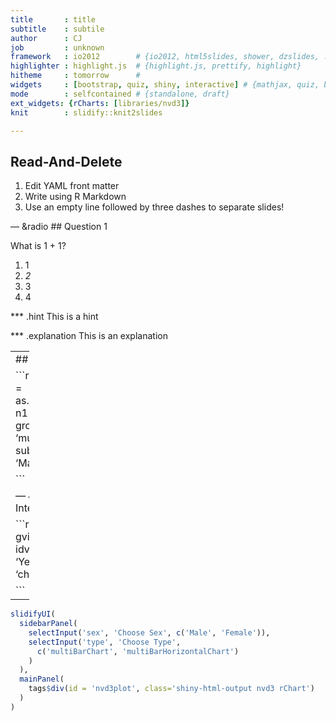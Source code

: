 ```yaml
---
title       : title
subtitle    : subtile
author      : CJ
job         : unknown
framework   : io2012        # {io2012, html5slides, shower, dzslides, ...}
highlighter : highlight.js  # {highlight.js, prettify, highlight}
hitheme     : tomorrow      # 
widgets     : [bootstrap, quiz, shiny, interactive] # {mathjax, quiz, bootstrap}
mode        : selfcontained # {standalone, draft}
ext_widgets: {rCharts: [libraries/nvd3]}
knit        : slidify::knit2slides

---
```


## Read-And-Delete

1. Edit YAML front matter
2. Write using R Markdown
3. Use an empty line followed by three dashes to separate slides!

--- &radio
## Question 1

What is 1 + 1?

1. 1
2. _2_
3. 3
4. 4

*** .hint
This is a hint

*** .explanation
This is an explanation


---
## Interactive Chart

```r
require(rCharts)
haireye = as.data.frame(HairEyeColor)
n1 <- nPlot(Freq ~ Hair, group = 'Eye', type = 'multiBarChart',
  data = subset(haireye, Sex == 'Male')
)
n1$print('chart1')

```

--- &interactive
## Interactive Console

```r
require(googleVis)
M1 <- gvisMotionChart(Fruits, idvar = 'Fruit', timevar = 'Year')
print(M1, tag = 'chart')

```

---

```r
slidifyUI(
  sidebarPanel(
    selectInput('sex', 'Choose Sex', c('Male', 'Female')),
    selectInput('type', 'Choose Type',
      c('multiBarChart', 'multiBarHorizontalChart')
    )
  ),
  mainPanel(
    tags$div(id = 'nvd3plot', class='shiny-html-output nvd3 rChart')
  )
)
```

